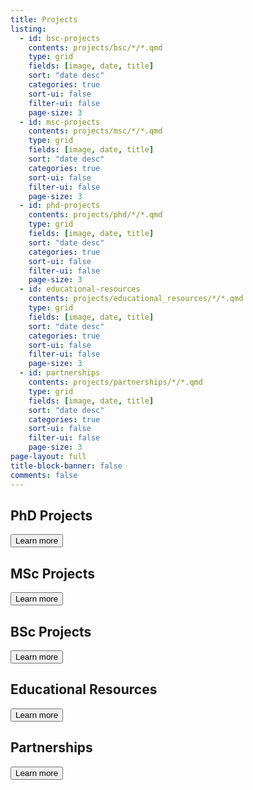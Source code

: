 ```yaml
---
title: Projects
listing:
  - id: bsc-projects
    contents: projects/bsc/*/*.qmd
    type: grid
    fields: [image, date, title]
    sort: "date desc"
    categories: true
    sort-ui: false
    filter-ui: false
    page-size: 3
  - id: msc-projects
    contents: projects/msc/*/*.qmd
    type: grid
    fields: [image, date, title]
    sort: "date desc"
    categories: true
    sort-ui: false
    filter-ui: false
    page-size: 3
  - id: phd-projects
    contents: projects/phd/*/*.qmd
    type: grid
    fields: [image, date, title]
    sort: "date desc"
    categories: true
    sort-ui: false
    filter-ui: false
    page-size: 3
  - id: educational-resources
    contents: projects/educational_resources/*/*.qmd
    type: grid
    fields: [image, date, title]
    sort: "date desc"
    categories: true
    sort-ui: false
    filter-ui: false
    page-size: 3
  - id: partnerships
    contents: projects/partnerships/*/*.qmd
    type: grid
    fields: [image, date, title]
    sort: "date desc"
    categories: true
    sort-ui: false
    filter-ui: false
    page-size: 3
page-layout: full
title-block-banner: false
comments: false
---
```


## PhD Projects

::: {#phd-projects}
:::

<a href="../projects/phd/index_phd.html"> <button type="button" class="btn btn-primary float-end btn-sm">Learn more</button></a>

## MSc Projects

::: {#msc-projects}
:::

<a href="../projects/msc/index_msc.html"> <button type="button" class="btn btn-primary float-end btn-sm">Learn more</button></a>

## BSc Projects

::: {#bsc-projects}
:::

<a href="../projects/bsc/index_bsc.html"> <button type="button" class="btn btn-primary float-end btn-sm">Learn more</button></a>

## Educational Resources

::: {#educational-resources}
:::

<a href="../projects/educational_resources/index_educational_resources.html"> <button type="button" class="btn btn-primary float-end btn-sm">Learn more</button></a>

## Partnerships

::: {#partnerships}
:::

<a href="../projects/partnerships/index_partnerships.html"> <button type="button" class="btn btn-primary float-end btn-sm">Learn more</button></a>
